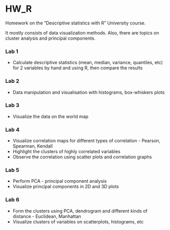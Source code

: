 # HW_R
Homework on the "Descriptive statistics with R" University course.

It mostly consists of data visualization methods. Also, there are topics on cluster analysis and principal components.

### Lab 1
* Calculate descriptive statistics (mean, median, variance, quantiles, etc) for 2 variables by hand and using R, then compare the results

### Lab 2
* Data manipulation and visualisation with histograms, box-whiskers plots

### Lab 3
* Visualize the data on the world map

### Lab 4
* Visualize correlation maps for different types of correlation - Pearson, Spearman, Kendall
* Highlight the clusters of highly correlated variables
* Observe the correlation using scatter plots and correlation graphs

### Lab 5
* Perform PCA - principal component analysis
* Visualize principal components in 2D and 3D plots

### Lab 6 
* Form the clusters using PCA, dendrogram and different kinds of distance - Euclidean, Manhattan
* Visualize clusters of variables on scatterplots, histograms, etc